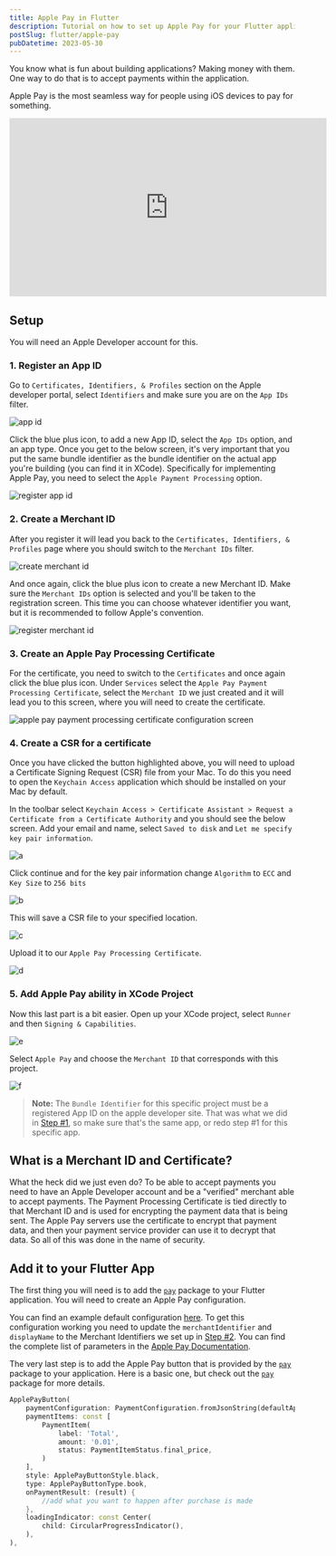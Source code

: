 ```yaml
---
title: Apple Pay in Flutter
description: Tutorial on how to set up Apple Pay for your Flutter application
postSlug: flutter/apple-pay
pubDatetime: 2023-05-30
---
```


You know what is fun about building applications? Making money with them. One way to do that is to accept payments within the application.

Apple Pay is the most seamless way for people using iOS devices to pay for something. 

<iframe width="560" height="315" src="https://www.youtube.com/embed/An2S8xKx-k8" title="YouTube video player" frameborder="0" allow="accelerometer; autoplay; clipboard-write; encrypted-media; gyroscope; picture-in-picture; web-share" allowfullscreen></iframe>

## Setup
You will need an Apple Developer account for this.

### 1. Register an App ID
Go to `Certificates, Identifiers, & Profiles` section on the Apple developer portal, select `Identifiers` and make sure you are on the `App IDs` filter.

![app id](/images/flutter_apple_pay_1.png)

Click the blue plus icon, to add a new App ID, select the `App IDs` option, and an app type. Once you get to the below screen, it's very important that you put the same bundle identifier as the bundle identifier on the actual app you're building (you can find it in XCode). Specifically for implementing Apple Pay, you need to select the `Apple Payment Processing` option. 

![register app id](/images/flutter_apple_pay_2.png)

### 2. Create a Merchant ID
After you register it will lead you back to the `Certificates, Identifiers, & Profiles` page where you should switch to the `Merchant IDs` filter. 

![create merchant id](/images/flutter_apple_pay_3.png)

And once again, click the blue plus icon to create a new Merchant ID. Make sure the `Merchant IDs` option is selected and you'll be taken to the registration screen. This time you can choose whatever identifier you want, but it is recommended to follow Apple's convention.

![register merchant id](/images/flutter_apple_pay_4.png)

### 3. Create an Apple Pay Processing Certificate
For the certificate, you need to switch to the `Certificates` and once again click the blue plus icon. Under `Services` select the `Apple Pay Payment Processing Certificate`, select the `Merchant ID` we just created and it will lead you to this screen, where you will need to create the certificate.

![apple pay payment processing certificate configuration screen](/images/flutter_apple_pay_5.png)

### 4. Create a CSR for a certificate
Once you have clicked the button highlighted above, you will need to upload a Certificate Signing Request (CSR) file from your Mac. To do this you need to open the `Keychain Access` application which should be installed on your Mac by default.

In the toolbar select `Keychain Access > Certificate Assistant > Request a Certificate from a Certificate Authority` and you should see the below screen. Add your email and name, select `Saved to disk` and `Let me specify key pair information`.

![a](/images/flutter_apple_pay_6.png)

Click continue and for the key pair information change `Algorithm` to `ECC` and `Key Size` to `256 bits`

![b](/images/flutter_apple_pay_7.png)

This will save a CSR file to your specified location.

![c](/images/flutter_apple_pay_8.png)

Upload it to our `Apple Pay Processing Certificate`.

![d](/images/flutter_apple_pay_9.png)

### 5. Add Apple Pay ability in XCode Project
Now this last part is a bit easier. Open up your XCode project, select `Runner` and then `Signing & Capabilities`.

![e](/images/flutter_apple_pay_10.png)

Select `Apple Pay` and choose the `Merchant ID` that corresponds with this project.

![f](/images/flutter_apple_pay_11.png)

> **Note:** The `Bundle Identifier` for this specific project must be a registered App ID on the apple developer site. That was what we did in <a href="#1-register-an-app-id">Step #1</a>, so make sure that's the same app, or redo step #1 for this specific app.


## What is a Merchant ID and Certificate?
What the heck did we just even do? To be able to accept payments you need to have an Apple Developer account and be a "verified" merchant able to accept payments. The Payment Processing Certificate is tied directly to that Merchant ID and is used for encrypting the payment data that is being sent. The Apple Pay servers use the certificate to encrypt that payment data, and then your payment service provider can use it to decrypt that data. So all of this was done in the name of security.

## Add it to your Flutter App
The first thing you will need is to add the <a href="https://pub.dev/packages/pay" target="_blank">`pay`</a> package to your Flutter application. You will need to create an Apple Pay configuration. 

You can find an example default configuration <a href="https://github.com/google-pay/flutter-plugin/blob/main/pay/example/lib/payment_configurations.dart#L27" target="_blank">here</a>. To get this configuration working you need to update the `merchantIdentifier` and `displayName` to the Merchant Identifiers we set up in <a href="#2-create-a-merchant-id">Step #2</a>. You can find the complete list of parameters in the  <a href="https://developer.apple.com/documentation/passkit/pkpaymentrequest" target="_blank">Apple Pay Documentation</a>.

The very last step is to add the Apple Pay button that is provided by the <a href="https://pub.dev/packages/pay" target="_blank">`pay`</a> package to your application. Here is a basic one, but check out the <a href="https://pub.dev/packages/pay" target="_blank">`pay`</a> package for more details.

```dart
ApplePayButton(
    paymentConfiguration: PaymentConfiguration.fromJsonString(defaultApplePay),
    paymentItems: const [
        PaymentItem(
            label: 'Total',
            amount: '0.01',
            status: PaymentItemStatus.final_price,
        )
    ],
    style: ApplePayButtonStyle.black,
    type: ApplePayButtonType.book,
    onPaymentResult: (result) {
        //add what you want to happen after purchase is made
    },
    loadingIndicator: const Center(
        child: CircularProgressIndicator(),
    ),
),
```